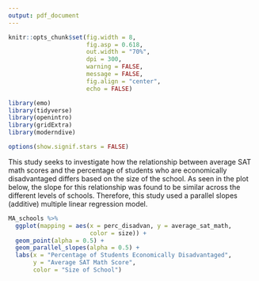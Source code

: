```yaml
---
output: pdf_document
---
```



```r
knitr::opts_chunk$set(fig.width = 8, 
                      fig.asp = 0.618,
                      out.width = "70%",
                      dpi = 300, 
                      warning = FALSE, 
                      message = FALSE, 
                      fig.align = "center", 
                      echo = FALSE)

library(emo)
library(tidyverse)
library(openintro)
library(gridExtra)
library(moderndive)

options(show.signif.stars = FALSE)
```

<!-- Give example of report with same slopes but no justification.  -->

This study seeks to investigate how the relationship between average SAT math
scores and the percentage of students who are economically disadvantaged 
differs based on the size of the school. As seen in the plot below, the slope
for this relationship was found to be similar across the different levels of
schools. Therefore, this study used a parallel slopes (additive) multiple linear
regression model.

```r
MA_schools %>% 
  ggplot(mapping = aes(x = perc_disadvan, y = average_sat_math, 
                       color = size)) + 
  geom_point(alpha = 0.5) + 
  geom_parallel_slopes(alpha = 0.5) + 
  labs(x = "Percentage of Students Economically Disadvantaged", 
       y = "Average SAT Math Score", 
       color = "Size of School")
```

\vspace{0.5in}

\begin{center}

\textbf{What do you feel is missing from this model justification?}

\end{center}
